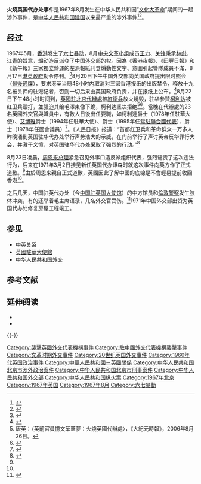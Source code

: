 {{中立性爭議|time=2010-11-21}}
'''火烧英国代办处事件'''是1967年8月发生在中华人民共和国“[[文化大革命|文化大革命]]”期间的一起涉外事件，是[[中华人民共和国建国|中华人民共和国建国]]以来最严重的涉外事件<ref name=":02">{{Cite web|title=文革时期的荒诞外交|url=http://mjlsh.usc.cuhk.edu.hk/Book.aspx?cid=4&tid=2626|accessdate=2020-03-23|author=黄华|date=|authorlink=黄华 (1913年)|format=|work=|publisher=[[香港中文大学|香港中文大学]]|agency=《[[共识网|共识网]]》|language=zh|dead-url=no|archive-date=2020-03-23|archive-url=https://web.archive.org/web/20200323003240/http://www.aisixiang.com/data/80986.html}}</ref><ref name=":1">{{Cite journal|title=文革中的外交極左問題|author=卜伟华|url=https://www.cuhk.edu.hk/ics/21c/media/articles/c095-200512035.pdf|journal=《二十一世纪双月刊》|issue=95|year=2006|archiveurl=https://web.archive.org/web/20200925142919/https://www.cuhk.edu.hk/ics/21c/media/articles/c095-200512035.pdf|archivedate=2020-09-25|deadurl=no}}</ref>。

== 经过 ==

1967年5月，[[香港|香港]]发生了[[六七暴动|六七暴动]]，8月[[中央文革小组|中央文革小组]]成员[[王力_(政治人物)|王力]]、[[关锋|关锋]]秉承[[林彪|林彪]]、[[江青|江青]]的旨意，煽动[[造反派|造反派]]夺了[[中华人民共和国外交部|中国外交部]]的权。因為《香港夜報》、《田豐日報》和《新午報》三家獨立營運的左派報紙刊登煽動性文字、意圖引起警隊成員不滿，8月17日[[港英政府|港英政府]]勒令停刊。<ref name="張家偉2012">{{cite book|author=Gary Ka-wai Cheung 張家偉|title=六七暴動: 香港戰後歷史的分水嶺|url=https://books.google.com/books?id=eZabAAAAQBAJ&pg=PA157|date=2012-05-01|publisher=香港大學出版社 |isbn=978-988-8083-96-1|access-date=2017-02-10|archive-date=2017-02-16|archive-url=https://web.archive.org/web/20170216213247/https://books.google.com/books?id=eZabAAAAQBAJ&pg=PA157|dead-url=no}}</ref>{{rp|157}}8月20日下午中国外交部向英国政府提出限时照会（[[最後通牒|最後通牒]]），要求港英当局48小时内取消对三家香港报纸的出版禁令，释放十九名被关押的驻港记者，否则一切后果由英国政府负责，并在报纸上公布。<ref name="王民伟">{{cite book |url=https://books.google.com/books?id=F4C5PgAACAAJ |chapter-url=http://www.laoren.com/lrbdn/2013/210853_2.shtml |chapter=〈文革时期的闹剧：红卫兵火烧英国驻华代办处〉 |title=《历史需要细节——一个后代眼中的老外交官往事》 |author=王民伟 |publisher=山东画报出版社 |isbn=9787501232925 |accessdate=2014-08-28 |deadurl=yes |archiveurl=https://web.archive.org/web/20141129042235/http://www.laoren.com/lrbdn/2013/210853_2.shtml |archivedate=2014-11-29 }}</ref>8月22日下午48小时时间到，[[英國駐華大使館|英國駐北京代辦處]]被[[紅衞兵|紅衞兵]]放火燒毀，驻华參贊[[柯利达|柯利达]]被红卫兵殴打，並强迫其给毛澤東像下跪，柯利达坚决拒绝<ref name="fire">唐英：〈英前官員憶文革噩夢：火燒英國代辦處〉，《大紀元時報》，2006年8月26日。</ref><ref>{{cite news
| url = https://cdnc.ucr.edu/?a=d&d=DS19670822.2.11&e=-------en--20--1--txt-txIN--------1
| title = British Embassy Fired By Peking Red Guards. Attack Seen Heavy Threat To Hong Kong
| volume = 41
| issue = Number 15
| date = August 22, 1967
| via = California Digital Newspaper Collection
| newspaper = {{le|Desert Sun|The Desert Sun}}
| accessdate = 2021-03-21
| archive-date = 2022-01-07
| archive-url = https://web.archive.org/web/20220107085824/https://cdnc.ucr.edu/?a=d&d=DS19670822.2.11&e=-------en--20--1--txt-txIN--------1
| dead-url = no
}}</ref>。當晚在代辦處的23名英國外交官與職員中，有數人日後出任要職，如柯利達爵士（1978年任駐華大使）、[[艾博雅|艾博雅]]爵士（1994年任駐華大使）、{{le|約翰·韋斯頓|John Weston (diplomat)}}爵士（1995年任[[英國常駐聯合國代表|常駐聯合國代表]]）、{{le|雷·惠特尼|Ray Whitney (politician)}}爵士（1978年任國會議員）<ref>{{cite web|url=https://www.independent.co.uk/news/world/peking-embassy-siege-veterans-recall-red-guards-summer-hate-1245933.html|title=Peking embassy siege veterans recall the Red Guards' summer of hate|date=2011-10-23|website=The Independent|access-date=2021-03-25|archive-date=2021-10-21|archive-url=https://web.archive.org/web/20211021185714/https://www.independent.co.uk/news/world/peking-embassy-siege-veterans-recall-red-guards-summer-hate-1245933.html|dead-url=no}}</ref>。《人民日报》报道：“首都红卫兵和革命群众一万多人昨晚涌到英国驻华代办处举行声势浩大的示威，在门前举行了声讨英帝反华罪行大会，并激于义愤，对英国驻华代办处采取了强烈的行动。”<ref>{{Cite news|url=https://cn.govopendata.com/renminribao/1967/8/23/3/#%E8%8B%B1%E5%B8%9D%E5%9B%BD%E4%B8%BB%E4%B9%89%E6%97%A0%E8%A7%86%E6%88%91%E5%A4%96%E4%BA%A4%E9%83%A8%E7%85%A7%E4%BC%9A%EF%BC%8C%E6%BF%80%E8%B5%B7%E6%88%91%E5%9B%BD%E4%BA%BA%E6%B0%91%E4%B9%89%E6%84%A4-%E9%A6%96%E9%83%BD%E7%BA%A2%E5%8D%AB%E5%85%B5%E5%AF%B9%E8%8B%B1%E4%BB%A3%E5%8A%9E%E5%A4%84%E9%87%87%E5%8F%96%E5%BC%BA%E7%83%88%E8%A1%8C%E5%8A%A8-%E4%B8%80%E4%B8%87%E5%A4%9A%E7%A4%BA%E5%A8%81%E7%BE%A4%E4%BC%97%E4%B8%A5%E6%AD%A3%E6%8C%87%E5%87%BA%EF%BC%8C%E8%8B%B1%E5%B8%9D%E5%BF%85%E9%A1%BB%E6%89%BF%E6%8B%85%E5%90%91%E4%B8%AD%E5%9B%BD%E4%BA%BA%E6%B0%91%E6%8C%91|title=英帝国主义无视我外交部照会，激起我国人民义愤 首都红卫兵对英代办处采取强烈行动 一万多示威群众严正指出，英帝必须承担向中国人民挑衅的严重后果|newspaper=人民日报|date=1967-08-23|via=cn.govopendata.com|accessdate=2021-04-23|archive-date=2021-08-20|archive-url=https://web.archive.org/web/20210820051942/https://cn.govopendata.com/renminribao/1967/8/23/3/#%E8%8B%B1%E5%B8%9D%E5%9B%BD%E4%B8%BB%E4%B9%89%E6%97%A0%E8%A7%86%E6%88%91%E5%A4%96%E4%BA%A4%E9%83%A8%E7%85%A7%E4%BC%9A%EF%BC%8C%E6%BF%80%E8%B5%B7%E6%88%91%E5%9B%BD%E4%BA%BA%E6%B0%91%E4%B9%89%E6%84%A4-%E9%A6%96%E9%83%BD%E7%BA%A2%E5%8D%AB%E5%85%B5%E5%AF%B9%E8%8B%B1%E4%BB%A3%E5%8A%9E%E5%A4%84%E9%87%87%E5%8F%96%E5%BC%BA%E7%83%88%E8%A1%8C%E5%8A%A8-%E4%B8%80%E4%B8%87%E5%A4%9A%E7%A4%BA%E5%A8%81%E7%BE%A4%E4%BC%97%E4%B8%A5%E6%AD%A3%E6%8C%87%E5%87%BA%EF%BC%8C%E8%8B%B1%E5%B8%9D%E5%BF%85%E9%A1%BB%E6%89%BF%E6%8B%85%E5%90%91%E4%B8%AD%E5%9B%BD%E4%BA%BA%E6%B0%91%E6%8C%91|dead-url=no}}</ref>

8月23日凌晨，[[周恩来|周恩来]][[中華人民共和國國務院總理|总理]]紧急召见外事口造反派组织代表，强烈谴责了这次违法行为，后来在1971年3月2日接见新任英国代办谭森时就这次事件向英方作了正式道歉。<ref name="王民伟"/>由於周恩来親自正式道歉，英國因此了解中國的底線是不會輕易提前收回香港<ref name="張家偉2012"/>{{rp|164}}。

之后几天，中国驻英代办处（今[[中国驻英国大使馆|中国驻英国大使馆]]）的中方馆员和[[倫敦警察|倫敦警察]]发生肢体冲突，有的还举着毛主席语录，几名外交官受伤。<ref>{{cite web|url=http://history.news.163.com/08/1211/08/4SSD0TUU00011247.html|title=文革极左:武装|first=|last=|date=2008-12-11|website=网易|accessdate=2010-11-07|archive-date=2012-03-23|archive-url=https://web.archive.org/web/20120323155703/http://history.news.163.com/08/1211/08/4SSD0TUU00011247.html|dead-url=no}}</ref>1971年中国外交部出资为英国代办处修复房屋工程竣工。

== 参见 ==
* [[中英关系|中英关系]]
* [[英國駐華大使館|英國駐華大使館]]
*[[中华人民共和国外交|中华人民共和国外交]]
== 参考文献 ==
<references group=""></references>

== 延伸阅读 ==
* {{cite book
|author=Gary Ka-wai Cheung(張家偉)
|title=《Hong Kong's Watershed: The 1967 Riots》
|trans-title = 六七暴動：香港戰後歷史的分水嶺
|url=https://books.google.com/books?id=0uStp3CUaqUC
|chapter=8. The arson attack on the office of British chargé d’affaires and the murder of Lam Bun
|chapter-url=https://books.google.com/books?id=0uStp3CUaqUC&pg=PA109
|pages = 109 - 120
|date=2009-10-01
|publisher=香港大學出版社
|isbn=978-962-209-089-7}}
* {{cite book zh |author = 辞海编纂委员会 |title=《[[辞海|辞海]]》（1999年版） |edition = 1 |location = 上海 |publisher = [[上海辞书出版社|上海辞书出版社]] |date = 2000 |pages = |ISBN = 7-5326-0630-9}}

{{-}}
{{文革编年史}}
{{文革时期中国外交}}
[[Category:襲擊英國外交代表機構事件|Category:襲擊英國外交代表機構事件]]
[[Category:駐中國外交代表機構襲擊事件|Category:駐中國外交代表機構襲擊事件]]
[[Category:文革时期外交事件|Category:文革时期外交事件]]
[[Category:20世纪英国外交事件|Category:20世纪英国外交事件]]
[[Category:1960年代英国政治事件|Category:1960年代英国政治事件]]
[[Category:中華人民共和國－英國關係|Category:中華人民共和國－英國關係]]
[[Category:中华人民共和国北京市涉外政治案件|Category:中华人民共和国北京市涉外政治案件]]
[[Category:中华人民共和国北京市刑事案件|Category:中华人民共和国北京市刑事案件]]
[[Category:中华人民共和国外交部|Category:中华人民共和国外交部]]
[[Category:中华人民共和国纵火案|Category:中华人民共和国纵火案]]
[[Category:1967年北京|Category:1967年北京]]
[[Category:1967年英国|Category:1967年英国]]
[[Category:1967年8月|Category:1967年8月]]
[[Category:六七暴動|Category:六七暴動]]